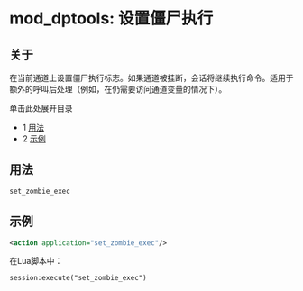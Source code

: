 # mod_dptools: 设置僵尸执行

## 关于

在当前通道上设置僵尸执行标志。如果通道被挂断，会话将继续执行命令。适用于额外的呼叫后处理（例如，在仍需要访问通道变量的情况下）。

单击此处展开目录

* 1 [用法](#-freeswitch--mod_dptools-set-zombie-exec-)
* 2 [示例](#-freeswitch--mod_dptools-set-zombie-exec-)

## 用法

```xml
set_zombie_exec 
```

## 示例

```xml
<action application="set_zombie_exec"/> 
```

在Lua脚本中：

```xml
session:execute("set_zombie_exec")
```
